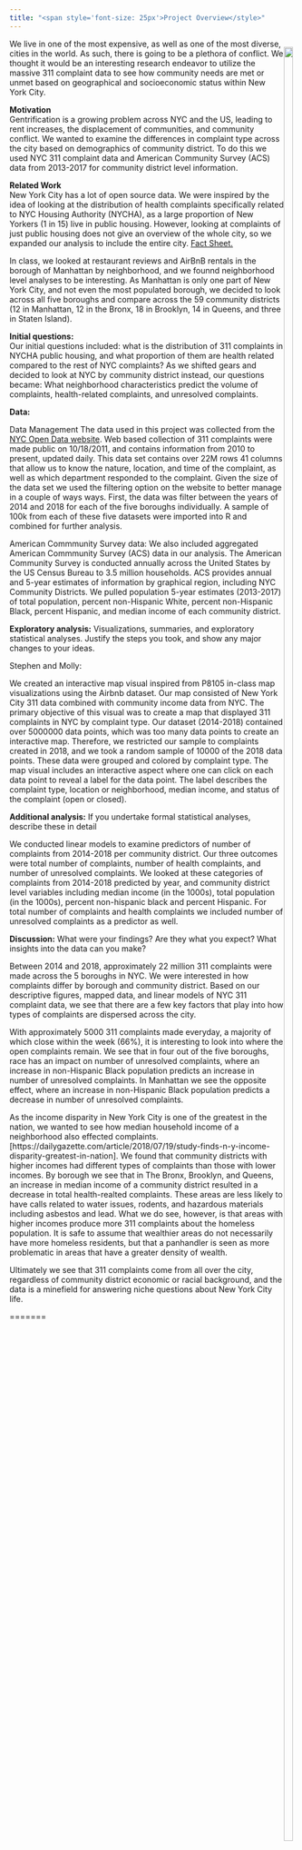 ```yaml
---
title: "<span style='font-size: 25px'>Project Overview</style>"
---
```


<div style = "float:right">
<img src="311_photo.png" style="width:90%">
</div>  

We live in one of the most expensive, as well as one of the most diverse, cities in the world. As such, there is going to be a plethora of conflict. We thought it would be an interesting research endeavor to utilize the massive 311 complaint data to see how community needs are met or unmet based on geographical and socioeconomic status within New York City.  

__Motivation__  
Gentrification is a growing problem across NYC and the US, leading to rent increases, the displacement of communities, and community conflict. We wanted to examine the differences in complaint type across the city based on demographics of community district. To do this we used NYC 311 complaint data and American Community Survey (ACS) data from 2013-2017 for community district level information.  

__Related Work__  
New York City has a lot of open source data. We were inspired by the idea of looking at the distribution of health complaints specifically related to NYC Housing Authority (NYCHA), as a large proportion of New Yorkers (1 in 15) live in public housing. However, looking at complaints of just public housing does not give an overview of the whole city, so we expanded our analysis to include the entire city. [Fact Sheet.](https://www1.nyc.gov/assets/nycha/downloads/pdf/NYCHA-Fact-Sheet_2019_08-01.pdf)

In class, we looked at restaurant reviews and AirBnB rentals in the borough of Manhattan by neighborhood, and we founnd neighborhood level analyses to be interesting. As Manhattan is only one part of New York City, and not even the most populated borough, we decided to look across all five boroughs and compare across the 59 community districts (12 in Manhattan, 12 in the Bronx, 18 in Brooklyn, 14 in Queens, and three in Staten Island).  

__Initial questions:__  
Our initial questions included: what is the distribution of 311 complaints in NYCHA public housing, and what proportion of them are health related compared to the rest of NYC complaints? As we shifted gears and decided to look at NYC by community district instead, our questions became: What neighborhood characteristics predict the volume of complaints, health-related complaints, and unresolved complaints.

__Data:__  

Data Management
The data used in this project was collected from the [NYC Open Data website](https://data.cityofnewyork.us/Social-Services/311-Service-Requests-from-2010-to-Present/erm2-nwe9).  Web based collection of 311 complaints were made public on 10/18/2011, and contains information from 2010 to present, updated daily.  This data set contains over 22M rows 41 columns that allow us to know the nature, location, and time of the complaint, as well as which department responded to the complaint. Given the size of the data set we used the filtering option on the website to better manage in a couple of ways ways.  First, the data was filter between the years of 2014 and 2018 for each of the five boroughs individually. A sample of 100k from each of these five datasets were imported into R and combined for further analysis.  

American Commmunity Survey data:
We also included aggregated American Commmunity Survey (ACS) data in our analysis. The American Community Survey is conducted annually across the United States by the US Census Bureau to 3.5 million households. ACS provides annual and 5-year estimates of information by graphical region, including NYC Community Districts. We pulled population 5-year estimates (2013-2017) of total population, percent non-Hispanic White, percent non-Hispanic Black, percent Hispanic, and median income of each community district.


__Exploratory analysis:__ Visualizations, summaries, and exploratory statistical analyses. Justify the steps you took, and show any major changes to your ideas.

Stephen and Molly: 

We created an interactive map visual inspired from P8105 in-class map visualizations using the Airbnb dataset. Our map consisted of New York City 311 data combined with community income data from NYC. The primary objective of this visual was to create a map that displayed 311 complaints in NYC by complaint type. Our dataset (2014-2018) contained over 5000000 data points, which was too many data points to create an interactive map. Therefore, we restricted our sample to complaints created in 2018, and we took a random sample of 10000 of the 2018 data points. These data were grouped and colored by complaint type. The map visual includes an interactive aspect where one can click on each data point to reveal a label for the data point. The label describes the complaint type, location or neighborhood, median income, and status of the complaint (open or closed). 

__Additional analysis:__  If you undertake formal statistical analyses, describe these in detail

We conducted linear models to examine predictors of number of complaints from 2014-2018 per community district. Our three outcomes were total number of complaints, number of health complaints, and number of unresolved complaints. We looked at these categories of complaints from 2014-2018 predicted by year, and community district level variables including median income (in the 1000s), total population (in the 1000s), percent non-hispanic black and percent Hispanic. For total number of complaints and health complaints we included number of unresolved complaints as a predictor as well. 


__Discussion:__ What were your findings? Are they what you expect? What insights into the data can you make?


Between 2014 and 2018, approximately 22 million 311 complaints were made across the 5 boroughs in NYC. We were interested in how complaints differ by borough and community district. Based on our descriptive figures, mapped data, and linear models of NYC 311 complaint data, we see that there are a few key factors that play into how types of complaints are dispersed across the city.

With approximately 5000 311 complaints made everyday, a majority of which close within the week (66%), it is interesting to look into where the open complaints remain. We see that in four out of the five boroughs, race has an impact on number of unresolved complaints, where an increase in non-Hispanic Black population predicts an increase in number of unresolved complaints. In Manhattan we see the opposite effect, where an increase in non-Hispanic Black population predicts a decrease in number of unresolved complaints.

As the income disparity in New York City is one of the greatest in the nation, we wanted to see how median household income of a neighborhood also effected complaints. [https://dailygazette.com/article/2018/07/19/study-finds-n-y-income-disparity-greatest-in-nation]. We found that community districts with higher incomes had different types of complaints than those with lower incomes. By borough we see that in The Bronx, Brooklyn, and Queens, an increase in median income of a community district resulted in a decrease in total health-realted complaints. These areas are less likely to have calls related to water issues, rodents, and hazardous materials including asbestos and lead. What we do see, however, is that areas with higher incomes produce more 311 complaints about the homeless population. It is safe to assume that wealthier areas do not necessarily have more homeless residents, but that a panhandler is seen as more problematic in areas that have a greater density of wealth.

Ultimately we see that 311 complaints come from all over the city, regardless of community district economic or racial background, and the data is a minefield for answering niche questions about New York City life.




=======